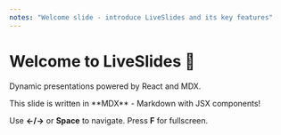 ```yaml
---
notes: "Welcome slide - introduce LiveSlides and its key features"
---
```


# Welcome to **LiveSlides** 🚀

Dynamic presentations powered by React and MDX.

<Callout type="info">
  This slide is written in **MDX** - Markdown with JSX components!
</Callout>

Use **←/→** or **Space** to navigate. Press **F** for fullscreen.
